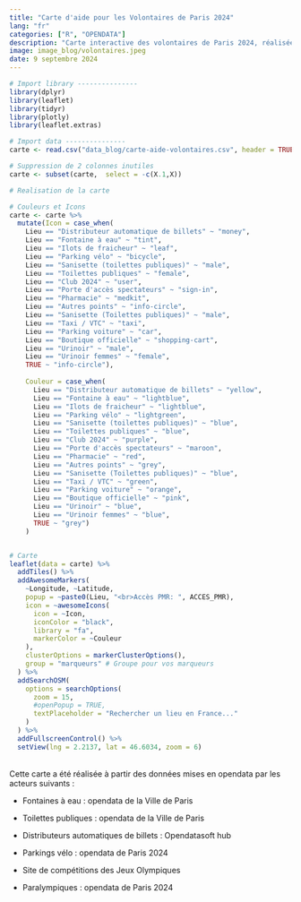 ```yaml
---
title: "Carte d'aide pour les Volontaires de Paris 2024"
lang: "fr"
categories: ["R", "OPENDATA"]
description: "Carte interactive des volontaires de Paris 2024, réalisée à partir de l'opendata."
image: image_blog/volontaires.jpeg
date: 9 septembre 2024
---
```


```r
# Import library ---------------
library(dplyr)
library(leaflet)
library(tidyr)
library(plotly)
library(leaflet.extras)

# Import data ---------------
carte <- read.csv("data_blog/carte-aide-volontaires.csv", header = TRUE, sep = ",")

# Suppression de 2 colonnes inutiles
carte <- subset(carte,  select = -c(X.1,X))
```

```r
# Realisation de la carte

# Couleurs et Icons
carte <- carte %>% 
  mutate(Icon = case_when(
    Lieu == "Distributeur automatique de billets" ~ "money",
    Lieu == "Fontaine à eau" ~ "tint",
    Lieu == "Ilots de fraicheur" ~ "leaf",
    Lieu == "Parking vélo" ~ "bicycle",
    Lieu == "Sanisette (toilettes publiques)" ~ "male",
    Lieu == "Toilettes publiques" ~ "female",
    Lieu == "Club 2024" ~ "user",
    Lieu == "Porte d'accès spectateurs" ~ "sign-in",
    Lieu == "Pharmacie" ~ "medkit",
    Lieu == "Autres points" ~ "info-circle",
    Lieu == "Sanisette (Toilettes publiques)" ~ "male",
    Lieu == "Taxi / VTC" ~ "taxi",
    Lieu == "Parking voiture" ~ "car",
    Lieu == "Boutique officielle" ~ "shopping-cart",
    Lieu == "Urinoir" ~ "male",
    Lieu == "Urinoir femmes" ~ "female",
    TRUE ~ "info-circle"),
    
    Couleur = case_when(
      Lieu == "Distributeur automatique de billets" ~ "yellow",
      Lieu == "Fontaine à eau" ~ "lightblue",
      Lieu == "Ilots de fraicheur" ~ "lightblue",
      Lieu == "Parking vélo" ~ "lightgreen",
      Lieu == "Sanisette (toilettes publiques)" ~ "blue",
      Lieu == "Toilettes publiques" ~ "blue",
      Lieu == "Club 2024" ~ "purple",
      Lieu == "Porte d'accès spectateurs" ~ "maroon",
      Lieu == "Pharmacie" ~ "red",
      Lieu == "Autres points" ~ "grey",
      Lieu == "Sanisette (Toilettes publiques)" ~ "blue",
      Lieu == "Taxi / VTC" ~ "green",
      Lieu == "Parking voiture" ~ "orange",
      Lieu == "Boutique officielle" ~ "pink",
      Lieu == "Urinoir" ~ "blue",
      Lieu == "Urinoir femmes" ~ "blue",
      TRUE ~ "grey")
    )


# Carte
leaflet(data = carte) %>% 
  addTiles() %>% 
  addAwesomeMarkers(
    ~Longitude, ~Latitude,
    popup = ~paste0(Lieu, "<br>Accès PMR: ", ACCES_PMR),
    icon = ~awesomeIcons(
      icon = ~Icon,
      iconColor = "black",
      library = "fa", 
      markerColor = ~Couleur
    ),
    clusterOptions = markerClusterOptions(),
    group = "marqueurs" # Groupe pour vos marqueurs
  ) %>% 
  addSearchOSM(
    options = searchOptions(
      zoom = 15,
      #openPopup = TRUE,
      textPlaceholder = "Rechercher un lieu en France..."
    )
  ) %>%
  addFullscreenControl() %>% 
  setView(lng = 2.2137, lat = 46.6034, zoom = 6)
```

<br> Cette carte a été réalisée à partir des données mises en opendata par les acteurs suivants :

-   Fontaines à eau : opendata de la Ville de Paris

-   Toilettes publiques : opendata de la Ville de Paris

-   Distributeurs automatiques de billets : Opendatasoft hub

-   Parkings vélo : opendata de Paris 2024

-   Site de compétitions des Jeux Olympiques

-   Paralympiques : opendata de Paris 2024


